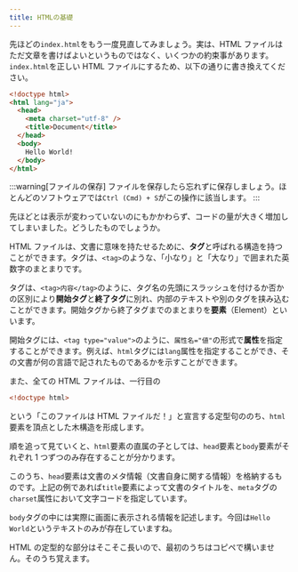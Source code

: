 ```yaml
---
title: HTMLの基礎
---
```


先ほどの`index.html`をもう一度見直してみましょう。実は、HTML ファイルはただ文章を書けばよいというものではなく、いくつかの約束事があります。`index.html`を正しい HTML ファイルにするため、以下の通りに書き換えてください。

```html title="index.html"
<!doctype html>
<html lang="ja">
  <head>
    <meta charset="utf-8" />
    <title>Document</title>
  </head>
  <body>
    Hello World!
  </body>
</html>
```

:::warning[ファイルの保存]
ファイルを保存したら忘れずに保存しましょう。ほとんどのソフトウェアでは`Ctrl (Cmd) + S`がこの操作に該当します。
:::

先ほどとは表示が変わっていないのにもかかわらず、コードの量が大きく増加してしまいました。どうしたものでしょうか。

HTML ファイルは、文書に意味を持たせるために、**タグ**と呼ばれる構造を持つことができます。タグは、`<tag>`のような、「小なり」と「大なり」で囲まれた英数字のまとまりです。

タグは、`<tag>内容</tag>`のように、タグ名の先頭にスラッシュを付けるか否かの区別により**開始タグ**と**終了タグ**に別れ、内部のテキストや別のタグを挟み込むことができます。開始タグから終了タグまでのまとまりを**要素**（Element）といいます。

開始タグには、`<tag type="value">`のように、`属性名="値"`の形式で**属性**を指定することができます。例えば、`html`タグには`lang`属性を指定することができ、その文書が何の言語で記されたものであるかを示すことができます。

また、全ての HTML ファイルは、一行目の

```html
<!doctype html>
```

という「このファイルは HTML ファイルだ！」と宣言する定型句ののち、`html`要素を頂点とした木構造を形成します。

順を追って見ていくと、`html`要素の直属の子としては、`head`要素と`body`要素がそれぞれ 1 つずつのみ存在することが分かります。

このうち、`head`要素は文書のメタ情報（文書自身に関する情報）を格納するものです。上記の例であれば`title`要素によって文書のタイトルを、`meta`タグの`charset`属性において文字コードを指定しています。

`body`タグの中には実際に画面に表示される情報を記述します。今回は`Hello World`というテキストのみが存在していますね。

HTML の定型的な部分はそこそこ長いので、最初のうちはコピペで構いません。そのうち覚えます。
